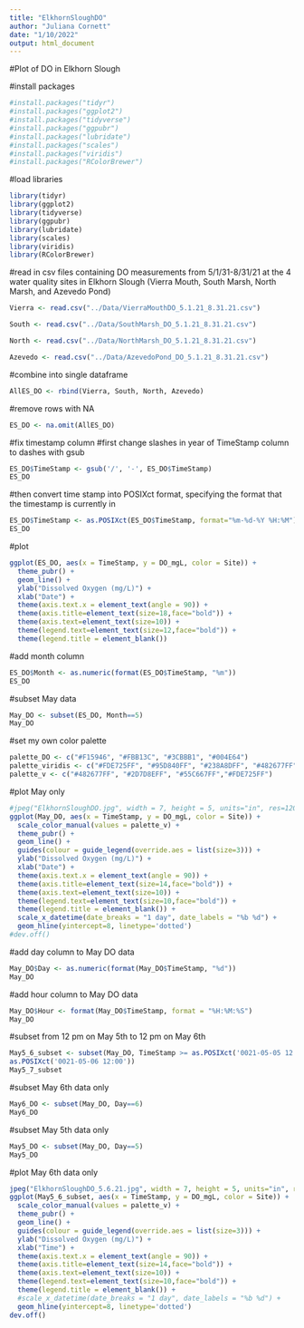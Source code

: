 ```yaml
---
title: "ElkhornSloughDO"
author: "Juliana Cornett"
date: "1/10/2022"
output: html_document
---
```


#Plot of DO in Elkhorn Slough

#install packages

```r
#install.packages("tidyr")
#install.packages("ggplot2")
#install.packages("tidyverse")
#install.packages("ggpubr")
#install.packages("lubridate")
#install.packages("scales")
#install.packages("viridis")
#install.packages("RColorBrewer")
```

#load libraries

```r
library(tidyr)
library(ggplot2)
library(tidyverse)
library(ggpubr)
library(lubridate)
library(scales)
library(viridis)
library(RColorBrewer)
```

#read in csv files containing DO measurements from 5/1/31-8/31/21 at the 4 water quality sites in Elkhorn Slough (Vierra Mouth, South Marsh, North Marsh, and Azevedo Pond)

```r
Vierra <- read.csv("../Data/VierraMouthDO_5.1.21_8.31.21.csv")

South <- read.csv("../Data/SouthMarsh_DO_5.1.21_8.31.21.csv")

North <- read.csv("../Data/NorthMarsh_DO_5.1.21_8.31.21.csv")

Azevedo <- read.csv("../Data/AzevedoPond_DO_5.1.21_8.31.21.csv")
```

#combine into single dataframe

```r
AllES_DO <- rbind(Vierra, South, North, Azevedo)
```

#remove rows with NA

```r
ES_DO <- na.omit(AllES_DO)
```

#fix timestamp column
#first change slashes in year of TimeStamp column to dashes with gsub

```r
ES_DO$TimeStamp <- gsub('/', '-', ES_DO$TimeStamp)
ES_DO
```

#then convert time stamp into POSIXct format, specifying the format that the timestamp is currently in

```r
ES_DO$TimeStamp <- as.POSIXct(ES_DO$TimeStamp, format="%m-%d-%Y %H:%M")
ES_DO
```

#plot

```r
ggplot(ES_DO, aes(x = TimeStamp, y = DO_mgL, color = Site)) + 
  theme_pubr() + 
  geom_line() +
  ylab("Dissolved Oxygen (mg/L)") + 
  xlab("Date") + 
  theme(axis.text.x = element_text(angle = 90)) + 
  theme(axis.title=element_text(size=18,face="bold")) +
  theme(axis.text=element_text(size=10)) + 
  theme(legend.text=element_text(size=12,face="bold")) +
  theme(legend.title = element_blank()) 
```

#add month column

```r
ES_DO$Month <- as.numeric(format(ES_DO$TimeStamp, "%m"))
ES_DO
```

#subset May data

```r
May_DO <- subset(ES_DO, Month==5)
May_DO
```


#set my own color palette

```r
palette_DO <- c("#F15946", "#FBB13C", "#3CBBB1", "#004E64")
palette_viridis <- c("#FDE725FF", "#95D840FF", "#238A8DFF", "#482677FF")
palette_v <- c("#482677FF", "#2D7D8EFF", "#55C667FF","#FDE725FF")
```

#plot May only 

```r
#jpeg("ElkhornSloughDO.jpg", width = 7, height = 5, units="in", res=1200)
ggplot(May_DO, aes(x = TimeStamp, y = DO_mgL, color = Site)) + 
  scale_color_manual(values = palette_v) +
  theme_pubr() + 
  geom_line() +
  guides(colour = guide_legend(override.aes = list(size=3))) +
  ylab("Dissolved Oxygen (mg/L)") + 
  xlab("Date") + 
  theme(axis.text.x = element_text(angle = 90)) + 
  theme(axis.title=element_text(size=14,face="bold")) +
  theme(axis.text=element_text(size=10)) + 
  theme(legend.text=element_text(size=10,face="bold")) +
  theme(legend.title = element_blank()) +
  scale_x_datetime(date_breaks = "1 day", date_labels = "%b %d") + 
  geom_hline(yintercept=8, linetype='dotted')
#dev.off()
```

#add day column to May DO data

```r
May_DO$Day <- as.numeric(format(May_DO$TimeStamp, "%d"))
May_DO
```
#add hour column to May DO data

```r
May_DO$Hour <- format(May_DO$TimeStamp, format = "%H:%M:%S")
May_DO
```
#subset from 12 pm on May 5th to 12 pm on May 6th

```r
May5_6_subset <- subset(May_DO, TimeStamp >= as.POSIXct('0021-05-05 12:00') & TimeStamp <=
as.POSIXct('0021-05-06 12:00'))
May5_7_subset
```


#subset May 6th data only

```r
May6_DO <- subset(May_DO, Day==6)
May6_DO
```

#subset May 5th data only

```r
May5_DO <- subset(May_DO, Day==5)
May5_DO
```

#plot May 6th data only 

```r
jpeg("ElkhornSloughDO_5.6.21.jpg", width = 7, height = 5, units="in", res=1200)
ggplot(May5_6_subset, aes(x = TimeStamp, y = DO_mgL, color = Site)) + 
  scale_color_manual(values = palette_v) +
  theme_pubr() + 
  geom_line() +
  guides(colour = guide_legend(override.aes = list(size=3))) +
  ylab("Dissolved Oxygen (mg/L)") + 
  xlab("Time") + 
  theme(axis.text.x = element_text(angle = 90)) + 
  theme(axis.title=element_text(size=14,face="bold")) +
  theme(axis.text=element_text(size=10)) + 
  theme(legend.text=element_text(size=10,face="bold")) +
  theme(legend.title = element_blank()) +
  #scale_x_datetime(date_breaks = "1 day", date_labels = "%b %d") + 
  geom_hline(yintercept=8, linetype='dotted')
dev.off()
```
